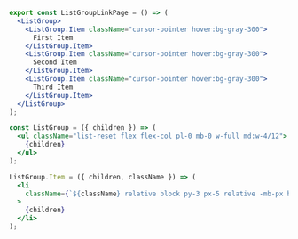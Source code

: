 ```jsx
export const ListGroupLinkPage = () => (
  <ListGroup>
    <ListGroup.Item className="cursor-pointer hover:bg-gray-300">
      First Item
    </ListGroup.Item>
    <ListGroup.Item className="cursor-pointer hover:bg-gray-300">
      Second Item
    </ListGroup.Item>
    <ListGroup.Item className="cursor-pointer hover:bg-gray-300">
      Third Item
    </ListGroup.Item>
  </ListGroup>
);

const ListGroup = ({ children }) => (
  <ul className="list-reset flex flex-col pl-0 mb-0 w-full md:w-4/12">
    {children}
  </ul>
);

ListGroup.Item = ({ children, className }) => (
  <li
    className={`${className} relative block py-3 px-5 relative -mb-px block border border-grey`}
  >
    {children}
  </li>
);
```
